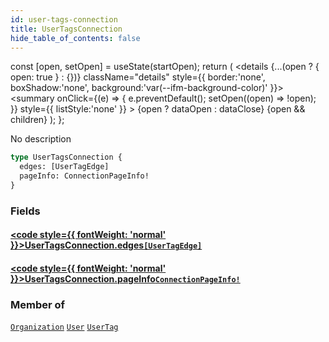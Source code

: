 ```yaml
---
id: user-tags-connection
title: UserTagsConnection
hide_table_of_contents: false
---
```







  const [open, setOpen] = useState(startOpen);
  return (
    <details {...(open ? { open: true } : {})} className="details" style={{ border:'none', boxShadow:'none', background:'var(--ifm-background-color)' }}>
      <summary
        onClick={(e) => {
          e.preventDefault();
          setOpen((open) => !open);
        }}
        style={{ listStyle:'none' }}
      >
      {open ? dataOpen : dataClose}
      </summary>
      {open && children}
    </details>
  );
};




No description


```graphql
type UserTagsConnection {
  edges: [UserTagEdge]
  pageInfo: ConnectionPageInfo!
}
```


### Fields

#### [<code style={{ fontWeight: 'normal' }}>UserTagsConnection.<b>edges</b></code>](#)<Bullet />[`[UserTagEdge]`](/schema/objects/user-tag-edge) <Badge class="secondary" text="list"/> <Badge class="secondary" text="object"/>
> 
> 

#### [<code style={{ fontWeight: 'normal' }}>UserTagsConnection.<b>pageInfo</b></code>](#)<Bullet />[`ConnectionPageInfo!`](/schema/objects/connection-page-info) <Badge class="secondary" text="non-null"/> <Badge class="secondary" text="object"/>
> 
> 



### Member of

[`Organization`](/schema/objects/organization)  <Badge class="secondary" text="object"/><Bullet />[`User`](/schema/objects/user)  <Badge class="secondary" text="object"/><Bullet />[`UserTag`](/schema/objects/user-tag)  <Badge class="secondary" text="object"/>

